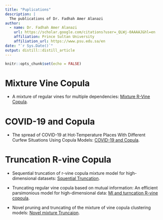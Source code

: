 ```yaml
---
title: "Puplications"
description: |
  The publications of Dr. Fadhah Amer Alanazi
author:
  - name: Dr. Fadhah Amer Alanazi 
    url: https://scholar.google.com/citations?user=_QLWj-0AAAAJ&hl=en
    affiliation: Prince Sultan University
    affiliation_url: https://www.psu.edu.sa/en
date: "`r Sys.Date()`"
output: distill::distill_article
---
```


```r
knitr::opts_chunk$set(echo = FALSE)
```

# Mixture Vine Copula 
- A mixture of regular vines for multiple dependencies:
[Mixture R-Vine Copula](https://www.hindawi.com/journals/jps/2021/5559518/){target="_blank"}.

# COVID-19 and Copula
- The spread of COVID-19 at Hot-Temperature Places With Different Curfew Situations Using Copula Models:
[COVID-19 and Copula](https://ieeexplore.ieee.org/abstract/document/9425301){target="_blank"}.

# Truncation R-vine Copula
- Sequential truncation of r-vine copula mixture model for high-dimensional datasets:
[Squential Truncation](https://www.hindawi.com/journals/ijmms/2021/3214262/){target="_blank"}.

- Truncating regular vine copula based on mutual information: An efficient parsimonious model for high-dimensional data:
[MI and turncation R-vine copoula](https://www.hindawi.com/journals/mpe/2021/4347957/){target="_blank"}.

- Novel pruning and truncating of the mixture of vine copula clustering models:
[Novel mixture Truncaion](https://www.nature.com/articles/s41598-022-24274-7){target="_blank"}.



